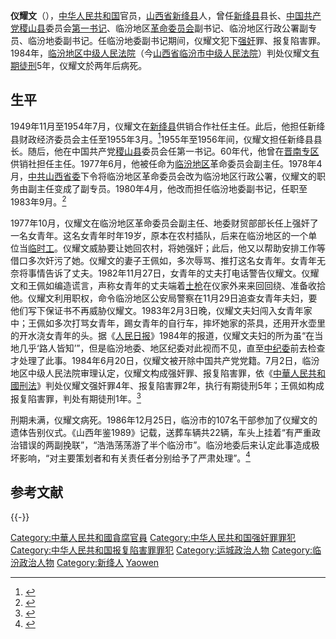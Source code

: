 {{Infobox person
|name        = 儀耀文
|image       = 
|image_size  = 
|caption     = 
|birth_date  = 1922年
|birth_place = {{ROC-1912}}
|death_date  = 1986年12月21日
|death_place = {{CHN}}
|occupation  = [[中华人民共和国|中华人民共和国]]官员
}}

'''仪耀文'''（{{bd|1922年||1986年|12月21日}}），[[中华人民共和国|中华人民共和国]]官员，[[山西省|山西省]][[新绛县|新绛县]]人，曾任[[新绛县|新绛县]]县长、[[中国共产党|中国共产党]][[稷山县|稷山县]]委员会[[第一书记|第一书记]]、临汾地区[[革命委员会|革命委员会]]副书记、临汾地区行政公署副专员、临汾地委副书记。任临汾地委副书记期间，仪耀文犯下[[强奸|强奸]]罪、报复陷害罪。1984年，[[临汾地区中级人民法院|临汾地区中级人民法院]]（今[[山西省临汾市中级人民法院|山西省临汾市中级人民法院]]）判处仪耀文[[有期徒刑|有期徒刑]]5年，仪耀文於两年后病死。

== 生平 ==
1949年11月至1954年7月，仪耀文在[[新绛县|新绛县]]供销合作社任主任。此后，他担任新绛县财政经济委员会主任至1955年3月。<ref>{{cite web|title=新绛县1949-2007年历任局长主任名单|url=http://www.jiangzhou.gov.cn/gk/gzdt/gzjb/9628.htm|work=中国绛州|accessdate=2014-11-20|deadurl=yes|archiveurl=https://web.archive.org/web/20141129025559/http://www.jiangzhou.gov.cn/gk/gzdt/gzjb/9628.htm|archivedate=2014-11-29}}</ref>1955年至1956年间，仪耀文担任新绛县县长。随后，他在中国共产党[[稷山县|稷山县]]委员会任第一书记。60年代，他曾在[[晋南专区|晋南专区]]供销社担任主任。1977年6月，他被任命为[[临汾地区|临汾地区]]革命委员会副主任。1978年4月，[[中共山西省委|中共山西省委]]下令将临汾地区革命委员会改为临汾地区行政公署，仪耀文的职务由副主任变成了副专员。1980年4月，他改而担任临汾地委副书记，任职至1983年9月。<ref>{{cite book|title=1949-1999临汾五十年|year=199|publisher=中国统计出版社|location=北京|pages=1019}}</ref>

1977年10月，仪耀文在临汾地区革命委员会副主任、地委财贸部部长任上强奸了一名女青年。这名女青年时年19岁，原本在农村插队，后来在临汾地区的一个单位当[[临时工|临时工]]。仪耀文威胁要让她回农村，将她强奸；此后，他又以帮助安排工作等借口多次奸污了她。仪耀文的妻子王佩如，多次辱骂、推打这名女青年。女青年无奈将事情告诉了丈夫。1982年11月27日，女青年的丈夫打电话警告仪耀文。仪耀文和王佩如编造谎言，声称女青年的丈夫端着[[土枪|土枪]]在仪家外来来回回绕、准备收拾他。仪耀文利用职权，命令临汾地区公安局警察在11月29日追查女青年夫妇，要他们写下保证书不再威胁仪耀文。1983年2月3日晚，仪耀文夫妇闯入女青年家中；王佩如多次打骂女青年，踢女青年的自行车，摔坏她家的茶具，还用开水壶里的开水浇女青年的头。据《[[人民日报|人民日报]]》1984年的报道，仪耀文夫妇的所为虽“在当地几乎‘路人皆知’”，但是临汾地委、地区纪委对此视而不见，直至[[中纪委|中纪委]]前去检查才处理了此事。1984年6月20日，仪耀文被开除中国共产党党籍。7月2日，临汾地区中级人民法院审理认定，仪耀文构成强奸罪、报复陷害罪，依《[[中華人民共和國刑法|中華人民共和國刑法]]》判处仪耀文强奸罪4年、报复陷害罪2年，执行有期徒刑5年；王佩如构成报复陷害罪，判处有期徒刑1年。<ref>{{cite news|title=原临汾地委副书记  仪耀文犯强奸罪报复陷害罪被判刑|newspaper=人民日报|date=1984-07-27}}</ref>

刑期未满，仪耀文病死。1986年12月25日，临汾市的107名干部参加了仪耀文的遗体告别仪式。《山西年鉴1989》记载，送葬车辆共22辆，车头上挂着“有严重政治错误的两副挽联”，“浩浩荡荡游了半个临汾市”。临汾地委后来认定此事造成极坏影响，“对主要策划者和有关责任者分别给予了严肃处理”。<ref>{{cite book|title=山西年鉴1989|year=1990|publisher=山西人民出版社|location=太原|pages=148}}</ref>

== 参考文献 ==
{{Reflist|2}}

{{-}}
{{start box}}
{{s-ppo|cpc}}
{{s-before|[[郭政文|郭政文]]}}
{{s-title|[[中国共产党|中国共产党]][[稷山县|稷山县]][[县委书记|委员会第一书记]]|1957年3月－1963年7月}}
{{s-after|[[祁英|祁英]]}}
{{s-gov|prc}}
{{s-before|[[杨恒星|杨恒星]]}}
{{s-title|[[新绛县|新绛县]][[人民政府|人民政府]][[县长|县长]]|1955年2月－1956年3月}}
{{s-after|[[李毓龙|李毓龙]]}}
{{end box}}

{{DEFAULTSORT:Yí Yàowén}}
[[Category:中華人民共和國貪腐官員|Category:中華人民共和國貪腐官員]]
[[Category:中华人民共和国强奸罪罪犯|Category:中华人民共和国强奸罪罪犯]]
[[Category:中华人民共和国报复陷害罪罪犯|Category:中华人民共和国报复陷害罪罪犯]]
[[Category:运城政治人物|Category:运城政治人物]]
[[Category:临汾政治人物|Category:临汾政治人物]]
[[Category:新绛人|Category:新绛人]]
[[Category:仪姓|Yaowen]]